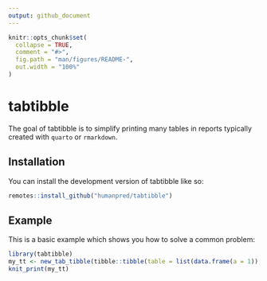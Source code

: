 ```yaml
---
output: github_document
---
```


<!-- README.md is generated from README.Rmd. Please edit that file -->

```r
knitr::opts_chunk$set(
  collapse = TRUE,
  comment = "#>",
  fig.path = "man/figures/README-",
  out.width = "100%"
)
```

# tabtibble

<!-- badges: start -->
<!-- badges: end -->

The goal of tabtibble is to simplify printing many tables in reports typically
created with `quarto` or `rmarkdown`.

## Installation

You can install the development version of tabtibble like so:

``` r
remotes::install_github("humanpred/tabtibble")
```

## Example

This is a basic example which shows you how to solve a common problem:

```r
library(tabtibble)
my_tt <- new_tab_tibble(tibble::tibble(table = list(data.frame(a = 1)), caption = "foo"))
knit_print(my_tt)
```
